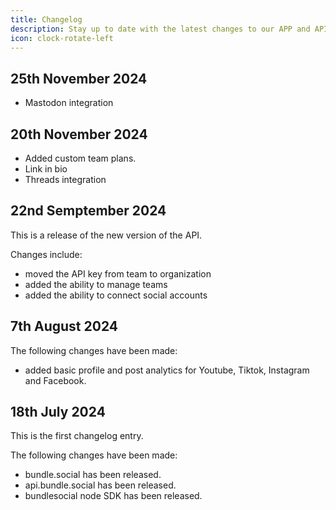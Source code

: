 ```yaml
---
title: Changelog
description: Stay up to date with the latest changes to our APP and API.
icon: clock-rotate-left
---
```


## 25th November 2024
- Mastodon integration

## 20th November 2024
- Added custom team plans.
- Link in bio
- Threads integration

## 22nd Semptember 2024
This is a release of the new version of the API.

Changes include:
- moved the API key from team to organization
- added the ability to manage teams
- added the ability to connect social accounts

## 7th August 2024
The following changes have been made:
- added basic profile and post analytics for Youtube, Tiktok, Instagram and Facebook.

## 18th July 2024
This is the first changelog entry.

The following changes have been made:
- bundle.social has been released.
- api.bundle.social has been released.
- bundlesocial node SDK has been released.
